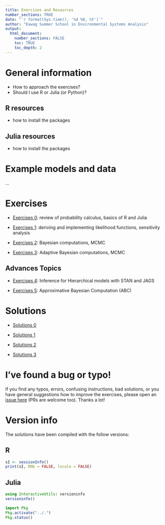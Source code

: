 ```yaml
---
title: Exercises and Resources
number_sections: TRUE
date: "`r format(Sys.time(), '%d %B, %Y')`"
author: "Eawag Summer School in Environmental Systems Analysis"
output:
  html_document:
    number_sections: FALSE
    toc: TRUE
    toc_depth: 2
---
```


# General information

- How to approach the exercises?
- Should I use R or Julia (or Python)?

## R resources

- how to install the packages

## Julia resources

- how to install the packages

# Example models and data

...


# Exercises

- [Exercises 0](exercise_0.html): review of probability
  calculus, basics of R and Julia

- [Exercises 1](exercise_1.html): deriving and implementing likelihood
  functions, sensitivity analysis

- [Exercises 2](exercise_2.html): Bayesian computations, MCMC

- [Exercises 3](exercise_3.html): Adaptive Bayesian computations, MCMC

## Advances Topics

- [Exercises 4](exercise_4.html): Inference for Hierarchical models
  with STAN and JAGS

- [Exercises 5](exercise_5.html): Approximative Bayesian Computation
  (ABC)


# Solutions

- [Solutions 0](exercise_0_solution.html)

- [Solutions 1](exercise_1_solution.html)

- [Solutions 2](exercise_2_solution.html)

- [Solutions 3](exercise_3_solution.html)


# I've found a bug or typo!

If you find any typos, errors, confusing instructions, bad solutions,
or you have general suggestions how to
improve the exercises, please open an
[issue here](https://github.com/scheidan/SiamSummerSchoolExercises/issues)
(PRs are welcome too). Thanks a lot!

# Version info {.tabset}

The solutions have been compiled with the follow versions:

## R
```r
sI <- sessionInfo()
print(sI, RNG = FALSE, locale = FALSE)
```

## Julia
```julia
using InteractiveUtils: versioninfo
versioninfo()
```

```julia
import Pkg
Pkg.activate("../.")
Pkg.status()
```
